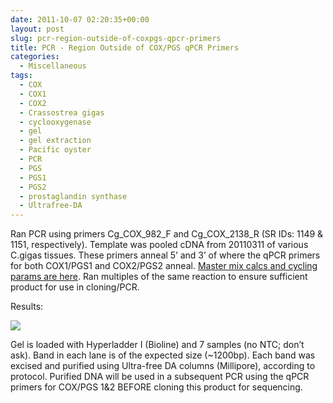 ```yaml
---
date: 2011-10-07 02:20:35+00:00
layout: post
slug: pcr-region-outside-of-coxpgs-qpcr-primers
title: PCR - Region Outside of COX/PGS qPCR Primers
categories:
  - Miscellaneous
tags:
  - COX
  - COX1
  - COX2
  - Crassostrea gigas
  - cyclooxygenase
  - gel
  - gel extraction
  - Pacific oyster
  - PCR
  - PGS
  - PGS1
  - PGS2
  - prostaglandin synthase
  - Ultrafree-DA
---
```


Ran PCR using primers Cg_COX_982_F and Cg_COX_2138_R (SR IDs: 1149 & 1151, respectively). Template was pooled cDNA from 20110311 of various C.gigas tissues. These primers anneal 5' and 3' of where the qPCR primers for both COX1/PGS1 and COX2/PGS2 anneal. [Master mix calcs and cycling params are here](https://eagle.fish.washington.edu/Arabidopsis/20111006-02.jpg). Ran multiples of the same reaction to ensure sufficient product for use in cloning/PCR.

Results:

![](https://eagle.fish.washington.edu/Arabidopsis/20111006-01.JPG)

Gel is loaded with Hyperladder I (Bioline) and 7 samples (no NTC; don't ask). Band in each lane is of the expected size (~1200bp). Each band was excised and purified using Ultra-free DA columns (Millipore), according to protocol. Purified DNA will be used in a subsequent PCR using the qPCR primers for COX/PGS 1&2 BEFORE cloning this product for sequencing.
